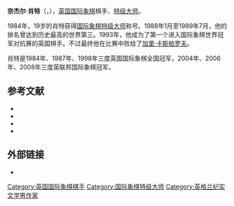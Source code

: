 {{Infobox chess player
|name = 奈杰尔·肖特
|image = Nigel Short 2005 without glasses.jpg
|caption =
|birthname = Nigel David Short
|country = [[英格兰|英格兰]]
|birth_date = {{Birth date and age|df=yes|1965|6|1}}
|birth_place = 
|death_date =
|death_place =
|title = [[国际象棋特级大师|特级大师]]
|worldchampion =
|womensworldchampion =
|rating =
|peakrating = 2712（2004年4月）
|FideID = 400025
}}
'''奈杰尔·肖特'''（{{lang-en|Nigel Short}}，{{bd|1965年|6月1日}}），[[英国|英国]][[国际象棋|国际象棋]]棋手、[[国际象棋特级大师|特级大师]]。

1984年，19岁的肖特获得[[国际象棋特级大师|国际象棋特级大师]]称号。1988年1月至1989年7月，他的排名曾达到历史最高的世界第三。1993年，他成为了第一个进入国际象棋世界冠军对抗赛的英国棋手。不过最终他在比赛中败给了[[加里·卡斯帕罗夫|加里·卡斯帕罗夫]]。

肖特是1984年、1987年、1998年三度英国国际象棋全国冠军，2004年、2006年、2008年三度英联邦国际象棋冠军。

== 参考文献  ==
*{{citation |author=Chess News |url=http://www.chessbase.com/newsdetail.asp?newsid=2426 |title=Nigel Short turns forty |work=Chess News |date=1 June 2005 |publisher=ChessBase GmbH |accessdate=2015-03-05 |archive-date=2013-03-01 |archive-url=https://web.archive.org/web/20130301072057/http://www.chessbase.com/newsdetail.asp?newsid=2426 |dead-url=yes }}
*{{cite book |last=Forbes |first=Cathy |title=Nigel Short: Quest for the Crown |publisher=Cadogan |year=1993 |isbn=1-85744-048-X |authorlink=Cathy Warwick}}
*{{cite book |last=Lawson |first=Dominic |title=The Inner Game |url=https://archive.org/details/innergame0000laws |publisher=Macmillan |year=1993 |isbn=0-333-60949-2 |authorlink=Dominic Lawson}}
*{{cite book |last=Short |first=David |title=Nigel Short, Chess Prodigy: His Career and Best Games |publisher=Faber & Faber |year=1982 |isbn=0-571-11786-4}}

== 外部链接 ==
* {{chessgames player|id=12181}}

{{chess-bio-stub}}
{{Authority control}}
[[Category:英国国际象棋棋手|Category:英国国际象棋棋手]]
[[Category:国际象棋特级大师|Category:国际象棋特级大师]]
[[Category:英格兰纪实文学男作家|Category:英格兰纪实文学男作家]]